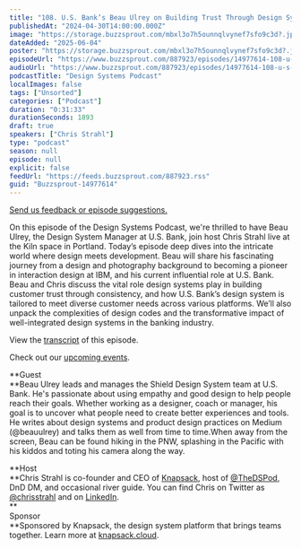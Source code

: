 ```yaml
---
title: "108. U.S. Bank’s Beau Ulrey on Building Trust Through Design Systems"
publishedAt: "2024-04-30T14:00:00.000Z"
image: "https://storage.buzzsprout.com/mbxl3o7h5ounnqlvynef7sfo9c3d?.jpg"
dateAdded: "2025-06-04"
poster: "https://storage.buzzsprout.com/mbxl3o7h5ounnqlvynef7sfo9c3d?.jpg"
episodeUrl: "https://www.buzzsprout.com/887923/episodes/14977614-108-u-s-bank-s-beau-ulrey-on-building-trust-through-design-systems.mp3"
audioUrl: "https://www.buzzsprout.com/887923/episodes/14977614-108-u-s-bank-s-beau-ulrey-on-building-trust-through-design-systems.mp3"
podcastTitle: "Design Systems Podcast"
localImages: false
tags: ["Unsorted"]
categories: ["Podcast"]
duration: "0:31:33"
durationSeconds: 1893
draft: true
speakers: ["Chris Strahl"]
type: "podcast"
season: null
episode: null
explicit: false
feedUrl: "https://feeds.buzzsprout.com/887923.rss"
guid: "Buzzsprout-14977614"
---
```

[Send us feedback or episode suggestions.](https://www.buzzsprout.com/twilio/text_messages/887923/open_sms)

On this episode of the Design Systems Podcast, we're thrilled to have Beau Ulrey, the Design System Manager at U.S. Bank, join host Chris Strahl live at the Kiln space in Portland. Today’s episode deep dives into the intricate world where design meets development. Beau will share his fascinating journey from a design and photography background to becoming a pioneer in interaction design at IBM, and his current influential role at U.S. Bank. Beau and Chris discuss the vital role design systems play in building customer trust through consistency, and how U.S. Bank’s design system is tailored to meet diverse customer needs across various platforms. We’ll also unpack the complexities of design codes and the transformative impact of well-integrated design systems in the banking industry.

View the [transcript](https://docs.google.com/document/d/1nK8WMzxXXWg-tuOakXrWMIzHJESpWJD6pTnYBaE-t_U/edit?usp=sharing) of this episode.

Check out our [upcoming events](https://www.knapsack.cloud/events).  

**Guest  
**Beau Ulrey leads and manages the Shield Design System team at U.S. Bank. He's passionate about using empathy and good design to help people reach their goals. Whether working as a designer, coach or manager, his goal is to uncover what people need to create better experiences and tools. He writes about design systems and product design practices on Medium (@beauulrey) and talks them as well from time to time.When away from the screen, Beau can be found hiking in the PNW, splashing in the Pacific with his kiddos and toting his camera along the way.

**Host  
**Chris Strahl is co-founder and CEO of [Knapsack](https://www.knapsack.cloud/), host of [@TheDSPod](https://twitter.com/thedspod), DnD DM, and occasional river guide. You can find Chris on Twitter as [@chrisstrahl](https://twitter.com/chrisstrahl) and on [LinkedIn](https://www.linkedin.com/in/chrisstrahl/).  
**  
Sponsor  
**Sponsored by Knapsack, the design system platform that brings teams together. Learn more at [knapsack.cloud](https://www.knapsack.cloud/?utm_source=podcast).
